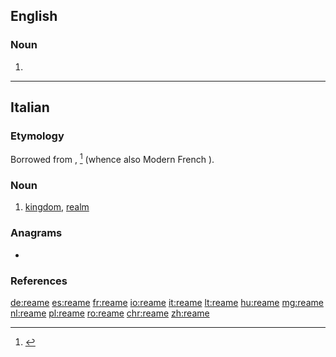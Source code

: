 ==English==

===Noun===
{{en-noun}}

# {{obsolete form of|ream|lang=en}}

----

==Italian==

===Etymology===
Borrowed from {{etyl|fro|it}} {{m|fro||reame}}, {{m|fro|reaume}}<ref>{{R:Nocentini|hw=reame}}</ref> (whence also Modern French {{m|fr|royaume}}).

===Noun===
{{it-noun|m}}

# [[kingdom]], [[realm]]

===Anagrams===
* {{l|it|maree}}

===References===
<references/>

[[de:reame]]
[[es:reame]]
[[fr:reame]]
[[io:reame]]
[[it:reame]]
[[lt:reame]]
[[hu:reame]]
[[mg:reame]]
[[nl:reame]]
[[pl:reame]]
[[ro:reame]]
[[chr:reame]]
[[zh:reame]]